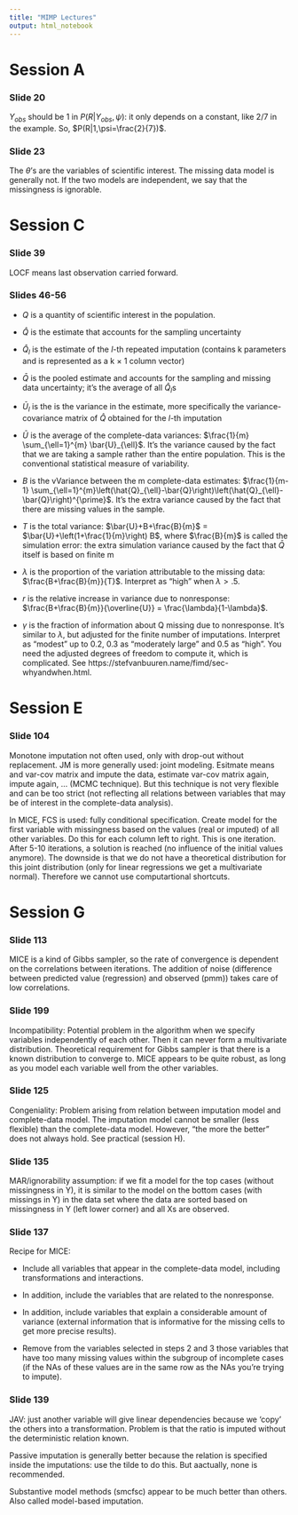 ```yaml
---
title: "MIMP Lectures"
output: html_notebook
---
```


# Session A

### Slide 20

$Y_{obs}$ should be 1 in $P(R|Y_{obs}, \psi)$: it only depends on a constant, like 2/7 in the example. So, $P(R|1,\psi=\frac{2}{7})$.

### Slide 23

The $\theta$'s are the variables of scientific interest. The missing data model is generally not. If the two models are independent, we say that the missingness is ignorable.

# Session C

### Slide 39

LOCF means last observation carried forward.

### Slides 46-56

- $Q$ is a quantity of scientific interest in the population.

- $\hat{Q}$ is the estimate that accounts for the sampling uncertainty

- $\hat{Q}_l$ is the estimate of the $l$-th repeated imputation (contains k parameters and is represented as a k × 1 column vector)

- $\bar{Q}$ is the pooled estimate and accounts for the sampling and missing data uncertainty; it's the average of all $\hat{Q}_l$s 

- $\bar{U}_l$ is the is the variance in the estimate, more specifically the variance-covariance matrix of $\hat{Q}$ obtained for the $l$-th imputation

- $\bar{U}$ is the average of the complete-data variances: $\frac{1}{m} \sum_{\ell=1}^{m} \bar{U}_{\ell}$. It's the variance caused by the fact that we are taking a sample
rather than the entire population. This is the conventional
statistical measure of variability.

- $B$ is the vVariance between the m complete-data estimates: $\frac{1}{m-1} \sum_{\ell=1}^{m}\left(\hat{Q}_{\ell}-\bar{Q}\right)\left(\hat{Q}_{\ell}-\bar{Q}\right)^{\prime}$. It's the extra variance caused by the fact that there are missing
values in the sample.

- $T$ is the total variance: $\bar{U}+B+\frac{B}{m}$ = 
$\bar{U}+\left(1+\frac{1}{m}\right) B$, where $\frac{B}{m}$ is called the simulation error: the extra simulation variance caused by the fact that $\bar{Q}$ itself is based on finite m

- $\lambda$ is the proportion of the variation attributable to the missing data: $\frac{B+\frac{B}{m}}{T}$. Interpret as "high" when $\lambda > .5$.

- $r$ is the relative increase in variance due to nonresponse: $\frac{B+\frac{B}{m}}{\overline{U}} = \frac{\lambda}{1-\lambda}$. 

- $\gamma$ is the fraction of information about Q missing due to nonresponse. It's similar to $\lambda$, but adjusted for the finite number of imputations. Interpret as "modest" up to 0.2, 0.3 as “moderately large” and 0.5 as “high”. You need the adjusted degrees of freedom to compute it, which is complicated. See https://stefvanbuuren.name/fimd/sec-whyandwhen.html.


# Session E

### Slide 104

Monotone imputation not often used, only with drop-out without replacement. JM is more generally used: joint modeling. Esitmate means and var-cov matrix and impute the data, estimate var-cov matrix again, impute again, ... (MCMC technique). But this technique is not very flexible and can be too strict (not reflecting all relations between variables that may be of interest in the complete-data analysis). 

In MICE, FCS is used: fully conditional specification. Create model for the first variable with missingness based on the values (real or imputed) of all other variables. Do this for each column left to right. This is one iteration. After 5-10 iterations, a solution is reached (no influence of the initial values anymore). The downside is that we do not have a theoretical distribution for this joint distribution (only for linear regressions we get a multivariate normal). Therefore we cannot use computartional shortcuts.

# Session G

### Slide 113

MICE is a kind of Gibbs sampler, so the rate of convergence is dependent on the correlations between iterations. The addition of noise (difference between predicted value (regression) and observed (pmm)) takes care of low correlations.

<!-- Initial values?? -->

### Slide 199

Incompatibility: Potential problem in the algorithm when we specify variables independently of each other. Then it can never form a multivariate distribution. Theoretical requirement for Gibbs sampler is that there is a known distribution to converge to. MICE appears to be quite robust, as long as you model each variable well from the other variables.

### Slide 125

Congeniality: Problem arising from relation between imputation model and complete-data model. The imputation model cannot be smaller (less flexible) than the complete-data model. However, "the more the better" does not always hold. See practical (session H).

### Slide 135

MAR/ignorability assumption: if we fit a model for the top cases (without missingness in Y), it is similar to the model on the bottom cases (with missings in Y) in the data set where the data are sorted based on missingness in Y (left lower corner) and all Xs are observed.

### Slide 137

Recipe for MICE:

- Include all variables that appear in the complete-data model, including transformations and interactions.

- In addition, include the variables that are related to the nonresponse.

- In addition, include variables that explain a considerable amount of variance (external information that is informative for the missing cells to get more precise results).

- Remove from the variables selected in steps 2 and 3 those variables that have too many missing values within the subgroup of incomplete cases (if the NAs of these values are in the same row as the NAs you're trying to impute).

### Slide 139

JAV: just another variable will give linear dependencies because we 'copy' the others into a transformation. Problem is that the ratio is imputed without the deterministic relation known.

Passive imputation is generally better because the relation is specified inside the imputations: use the tilde to do this. But aactually, none is recommended.

Substantive model methods (smcfsc) appear to be much better than others. Also called model-based imputation.


